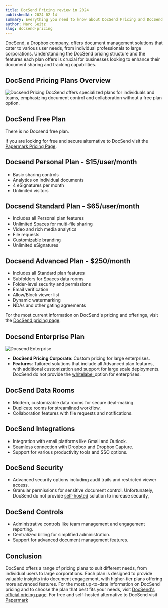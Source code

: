 ```yaml
---
title: DocSend Pricing review in 2024
publishedAt: 2024-02-14
summary: Everything you need to know about DocSend Pricing and DocSend plans in 2024
author: Marc Seitz
slug: docsend-pricing
---
```


DocSend, a Dropbox company, offers document management solutions that cater to various user needs, from individual professionals to large corporations. Understanding the DocSend pricing structure and the features each plan offers is crucial for businesses looking to enhance their document sharing and tracking capabilities.

## DocSend Pricing Plans Overview

![Docsend Pricing](/_static/docsend/pricing.png?width=8000&height=400)
DocSend offers specialized plans for individuals and teams, emphasizing document control and collaboration without a free plan option.

## DocSend Free Plan

There is no Docsend free plan.

If you are looking for free and secure alternative to DocSend visit the [Papermark Pricing Page](https://papermark.io/pricing).

## Docsend Personal Plan - $15/user/month

- Basic sharing controls
- Analytics on individual documents
- 4 eSignatures per month
- Unlimited visitors

## Docsend Standard Plan - $65/user/month

- Includes all Personal plan features
- Unlimited Spaces for multi-file sharing
- Video and rich media analytics
- File requests
- Customizable branding
- Unlimited eSignatures

## Docsend Advanced Plan - $250/month

- Includes all Standard plan features
- Subfolders for Spaces data rooms
- Folder-level security and permissions
- Email verification
- Allow/Block viewer list
- Dynamic watermarking
- NDAs and other gating agreements

For the most current information on DocSend's pricing and offerings, visit the [DocSend pricing page](https://docsend.com/pricing).

## Docsend Enterprise Plan

![Docsend Enterprise](/_static/docsend/enterprise.png?width=8000&height=400)

- **DocSend Pricing Corporate**: Custom pricing for large enterprises.
- **Features**: Tailored solutions that include all Advanced plan features, with additional customization and support for large scale deployments.
  DocSend do not provide the [whitelabel ](https://www.papermark.io) option for enterprises.

## DocSend Data Rooms

- Modern, customizable data rooms for secure deal-making.
- Duplicate rooms for streamlined workflow.
- Collaboration features with file requests and notifications.

## DocSend Integrations

- Integration with email platforms like Gmail and Outlook.
- Seamless connection with Dropbox and Dropbox Capture.
- Support for various productivity tools and SSO options.

## DocSend Security

- Advanced security options including audit trails and restricted viewer access.
- Granular permissions for sensitive document control.
  Unfortunately, DocSend do not provide [self-hosted](https://www.papermark.io) solution to increase security,

## DocSend Controls

- Administrative controls like team management and engagement reporting.
- Centralized billing for simplified administration.
- Support for advanced document management features.

## Conclusion

DocSend offers a range of pricing plans to suit different needs, from individual users to large corporations. Each plan is designed to provide valuable insights into document engagement, with higher-tier plans offering more advanced features. For the most up-to-date information on DocSend pricing and to choose the plan that best fits your needs, visit [DocSend's official pricing page](https://docsend.com).
For free and self-hosted alternative to DocSend visit [Papermark](https://www.papermark.io)
